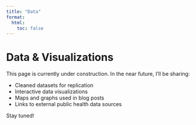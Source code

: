 ```yaml
---
title: "Data"
format:
  html:
    toc: false
---
```


# Data & Visualizations

This page is currently under construction. In the near future, I’ll be sharing:

- Cleaned datasets for replication
- Interactive data visualizations
- Maps and graphs used in blog posts
- Links to external public health data sources

Stay tuned!
